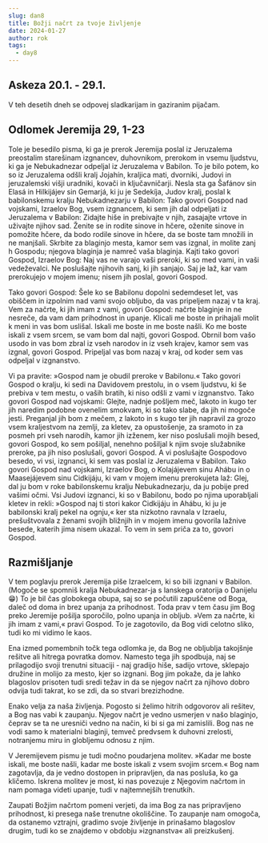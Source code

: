 ```yaml
---
slug: dan8
title: Božji načrt za tvoje življenje
date: 2024-01-27
author: rok
tags:
  - day8
---
```


## Askeza 20.1. - 29.1.

V teh desetih dneh se odpovej sladkarijam in gaziranim pijačam.

## Odlomek Jeremija 29, 1-23

Tole je besedilo pisma, ki ga je prerok Jeremija poslal iz Jeruzalema preostalim starešinam izgnancev, duhovnikom, prerokom in vsemu ljudstvu, ki ga je Nebukadnezar odpeljal iz Jeruzalema v Babilon. To je bilo potem, ko so iz Jeruzalema odšli kralj Jojahín, kraljica mati, dvorniki, Judovi in jeruzalemski višji uradniki, kovači in ključavničarji. Nesla sta ga Šafánov sin Elasá in Hilkijájev sin Gemarjá, ki ju je Sedekíja, Judov kralj, poslal k babilonskemu kralju Nebukadnezarju v Babilon: Tako govori Gospod nad vojskami, Izraelov Bog, vsem izgnancem, ki sem jih dal odpeljati iz Jeruzalema v Babilon: Zidajte hiše in prebivajte v njih, zasajajte vrtove in uživajte njihov sad. Ženite se in rodite sinove in hčere, oženite sinove in pomožite hčere, da bodo rodile sinove in hčere, da se boste tam množili in ne manjšali. Skrbite za blaginjo mesta, kamor sem vas izgnal, in molite zanj h Gospodu; njegova blaginja je namreč vaša blaginja. Kajti tako govori Gospod, Izraelov Bog: Naj vas ne varajo vaši preroki, ki so med vami, in vaši vedeževalci. Ne poslušajte njihovih sanj, ki jih sanjajo. Saj je laž, kar vam prerokujejo v mojem imenu; nisem jih poslal, govori Gospod.

Tako govori Gospod: Šele ko se Babilonu dopolni sedemdeset let, vas obiščem in izpolnim nad vami svojo obljubo, da vas pripeljem nazaj v ta kraj. Vem za načrte, ki jih imam z vami, govori Gospod: načrte blaginje in ne nesreče, da vam dam prihodnost in upanje. Klicali me boste in prihajali molit k meni in vas bom uslišal. Iskali me boste in me boste našli. Ko me boste iskali z vsem srcem, se vam bom dal najti, govori Gospod. Obrnil bom vašo usodo in vas bom zbral iz vseh narodov in iz vseh krajev, kamor sem vas izgnal, govori Gospod. Pripeljal vas bom nazaj v kraj, od koder sem vas odpeljal v izgnanstvo.

Vi pa pravite: »Gospod nam je obudil preroke v Babilonu.« Tako govori Gospod o kralju, ki sedi na Davidovem prestolu, in o vsem ljudstvu, ki še prebiva v tem mestu, o vaših bratih, ki niso odšli z vami v izgnanstvo. Tako govori Gospod nad vojskami: Glejte, nadnje pošljem meč, lakoto in kugo ter jih naredim podobne ovenelim smokvam, ki so tako slabe, da jih ni mogoče jesti. Preganjal jih bom z mečem, z lakoto in s kugo ter jih napravil za grozo vsem kraljestvom na zemlji, za kletev, za opustošenje, za sramoto in za posmeh pri vseh narodih, kamor jih izženem, ker niso poslušali mojih besed, govori Gospod, ko sem pošiljal, nenehno pošiljal k njim svoje služabnike preroke, pa jih niso poslušali, govori Gospod. A vi poslušajte Gospodovo besedo, vi vsi, izgnanci, ki sem vas poslal iz Jeruzalema v Babilon. Tako govori Gospod nad vojskami, Izraelov Bog, o Kolajájevem sinu Ahábu in o Maasejájevem sinu Cidkijáju, ki vam v mojem imenu prerokujeta laž: Glej, dal ju bom v roke babilonskemu kralju Nebukadnezarju, da ju pobije pred vašimi očmi. Vsi Judovi izgnanci, ki so v Babilonu, bodo po njima uporabljali kletev in rekli: »Gospod naj ti stori kakor Cidkijáju in Ahábu, ki ju je babilonski kralj pekel na ognju,« ker sta nizkotno ravnala v Izraelu, prešuštvovala z ženami svojih bližnjih in v mojem imenu govorila lažnive besede, katerih jima nisem ukazal. To vem in sem priča za to, govori Gospod.

## Razmišljanje

V tem poglavju prerok Jeremija piše Izraelcem, ki so bili izgnani v Babilon. (Mogoče se spomniš kralja Nebukadnezar-ja s lanskega oratorija o Danijelu 😁) To je bil čas globokega obupa, saj so se počutili zapuščene od Boga, daleč od doma in brez upanja za prihodnost. Toda prav v tem času jim Bog preko Jeremije pošilja sporočilo, polno upanja in obljub. »Vem za načrte, ki jih imam z vami,« pravi Gospod. To je zagotovilo, da Bog vidi celotno sliko, tudi ko mi vidimo le kaos.

Ena izmed pomembnih točk tega odlomka je, da Bog ne obljublja takojšnje rešitve ali hitrega povratka domov. Namesto tega jih spodbuja, naj se prilagodijo svoji trenutni situaciji - naj gradijo hiše, sadijo vrtove, sklepajo družine in molijo za mesto, kjer so izgnani. Bog jim pokaže, da je lahko blagoslov prisoten tudi sredi težav in da se njegov načrt za njihovo dobro odvija tudi takrat, ko se zdi, da so stvari brezizhodne.

Enako velja za naša življenja. Pogosto si želimo hitrih odgovorov ali rešitev, a Bog nas vabi k zaupanju. Njegov načrt je vedno usmerjen v našo blaginjo, čeprav se ta ne uresniči vedno na način, ki bi si ga mi zamislili. Bog nas ne vodi samo k materialni blaginji, temveč predvsem k duhovni zrelosti, notranjemu miru in globljemu odnosu z njim.

V Jeremijevem pismu je tudi močno poudarjena molitev. »Kadar me boste iskali, me boste našli, kadar me boste iskali z vsem svojim srcem.« Bog nam zagotavlja, da je vedno dostopen in pripravljen, da nas posluša, ko ga kličemo. Iskrena molitev je most, ki nas povezuje z Njegovim načrtom in nam pomaga videti upanje, tudi v najtemnejših trenutkih.

Zaupati Božjim načrtom pomeni verjeti, da ima Bog za nas pripravljeno prihodnost, ki presega naše trenutne okoliščine. To zaupanje nam omogoča, da ostanemo vztrajni, gradimo svoje življenje in prinašamo blagoslov drugim, tudi ko se znajdemo v obdobju »izgnanstva« ali preizkušenj.
